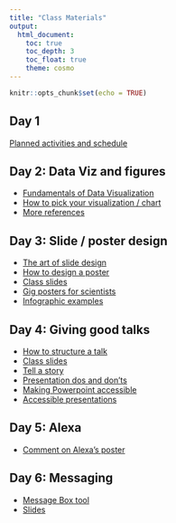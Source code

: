 ```yaml
---
title: "Class Materials"
output: 
  html_document:
    toc: true
    toc_depth: 3
    toc_float: true
    theme: cosmo
---
```


```r
knitr::opts_chunk$set(echo = TRUE)
```

## Day 1   
[Planned activities and schedule](https://docs.google.com/document/d/1ejvs0rUF-ixUqaQmoCR4T3JgGvwPypIMFJdAJmPrIZ4/edit?usp=sharing)

## Day 2: Data Viz and figures
* [Fundamentals of Data Visualization](https://serialmentor.com/dataviz/index.html)  
* [How to pick your visualization / chart](https://www.data-to-viz.com/)  
* [More references](https://datavizf18.classes.andrewheiss.com/reference/)

## Day 3: Slide / poster design
* [The art of slide design](https://missgeeky.com/2017/08/04/the-art-of-slide-design/)  
* [How to design a poster](https://www.animateyour.science/single-post/How-to-design-an-award-winning-conference-poster)  
* [Class slides](howtomakeaposter.pdf)  
* [Gig posters for scientists](https://www.flickr.com/photos/biologyposters/)
* [Infographic examples](https://www.animateyour.science/gallery)

## Day 4: Giving good talks
* [How to structure a talk](http://rajlaboratory.blogspot.com/2016/09/some-thoughts-on-how-to-structure-talk.html)  
* [Class slides](howtomakeapresentation.pdf)  
* [Tell a story](https://www.animateyour.science/single-post/Tell-Them-a-Story-How-to-Avoid-the-Standard-Boring-Presentation)  
* [Presentation dos and don'ts](https://www.animateyour.science/single-post/Conference-Presentation-Dos-and-Donts-for-Scientists)  
* [Making Powerpoint accessible](https://business.tutsplus.com/tutorials/accessible-powerpoint-presentations--cms-30018)  
* [Accessible presentations](https://www.swarthmore.edu/sites/default/files/assets/documents/academic-advising-support/Accessible%20Presentations.pdf)

## Day 5: Alexa  
* [Comment on Alexa's poster](https://docs.google.com/document/d/1wy2KmbUG2BlL4sY6NtSI_oBzavxf5mCO41f-Ca2yi58/edit?usp=sharing)  

## Day 6: Messaging
* [Message Box tool](https://www.compassscicomm.org/the-message-box-workbook)
* [Slides](https://docs.google.com/presentation/d/17T47-He9lkwAwXW9TrXx--ZUiTYBU0iFqJI_QuU8ruY/edit?usp=sharing)



